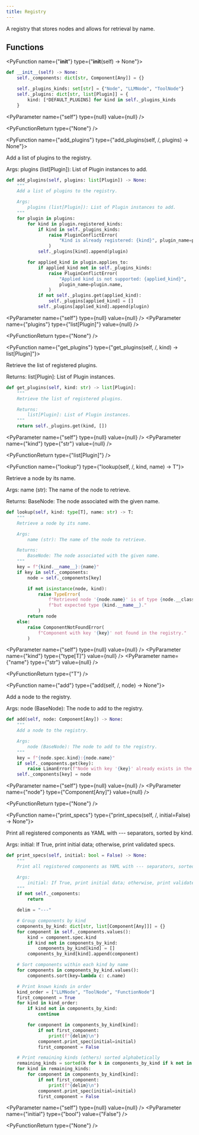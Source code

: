 ```yaml
---
title: Registry
---
```


A registry that stores nodes and allows for retrieval by name.

## Functions

<PyFunction name={"__init__"} type={"__init__(self) -> None"}>

<PySourceCode >

```python
def __init__(self) -> None:
    self._components: dict[str, Component[Any]] = {}

    self._plugins_kinds: set[str] = {"Node", "LLMNode", "ToolNode"}
    self._plugins: dict[str, list[Plugin]] = {
        kind: [*DEFAULT_PLUGINS] for kind in self._plugins_kinds
    }
```

</PySourceCode>

<div >

<PyParameter name={"self"} type={null} value={null} />

</div>

<PyFunctionReturn type={"None"} />

</PyFunction>

<PyFunction name={"add_plugins"} type={"add_plugins(self, /, plugins) -> None"}>

Add a list of plugins to the registry.

Args:
plugins (list[Plugin]): List of Plugin instances to add.

<PySourceCode >

```python
def add_plugins(self, plugins: list[Plugin]) -> None:
    """
    Add a list of plugins to the registry.

    Args:
        plugins (list[Plugin]): List of Plugin instances to add.
    """
    for plugin in plugins:
        for kind in plugin.registered_kinds:
            if kind in self._plugins_kinds:
                raise PluginConflictError(
                    "Kind is already registered: {kind}", plugin_name=plugin.name
                )
            self._plugins[kind].append(plugin)

        for applied_kind in plugin.applies_to:
            if applied_kind not in self._plugins_kinds:
                raise PluginConflictError(
                    "Applied kind is not supported: {applied_kind}",
                    plugin_name=plugin.name,
                )
            if not self._plugins.get(applied_kind):
                self._plugins[applied_kind] = []
            self._plugins[applied_kind].append(plugin)
```

</PySourceCode>

<div >

<PyParameter name={"self"} type={null} value={null} />
<PyParameter name={"plugins"} type={"list[Plugin]"} value={null} />

</div>

<PyFunctionReturn type={"None"} />

</PyFunction>

<PyFunction name={"get_plugins"} type={"get_plugins(self, /, kind) -> list[Plugin]"}>

Retrieve the list of registered plugins.

Returns:
list[Plugin]: List of Plugin instances.

<PySourceCode >

```python
def get_plugins(self, kind: str) -> list[Plugin]:
    """
    Retrieve the list of registered plugins.

    Returns:
        list[Plugin]: List of Plugin instances.
    """
    return self._plugins.get(kind, [])
```

</PySourceCode>

<div >

<PyParameter name={"self"} type={null} value={null} />
<PyParameter name={"kind"} type={"str"} value={null} />

</div>

<PyFunctionReturn type={"list[Plugin]"} />

</PyFunction>

<PyFunction name={"lookup"} type={"lookup(self, /, kind, name) -> T"}>

Retrieve a node by its name.

Args:
name (str): The name of the node to retrieve.

Returns:
BaseNode: The node associated with the given name.

<PySourceCode >

```python
def lookup(self, kind: type[T], name: str) -> T:
    """
    Retrieve a node by its name.

    Args:
        name (str): The name of the node to retrieve.

    Returns:
        BaseNode: The node associated with the given name.
    """
    key = f"{kind.__name__}:{name}"
    if key in self._components:
        node = self._components[key]

        if not isinstance(node, kind):
            raise TypeError(
                f"Retrieved node '{node.name}' is of type {node.__class__.__name__}, "
                f"but expected type {kind.__name__}."
            )
        return node
    else:
        raise ComponentNotFoundError(
            f"Component with key '{key}' not found in the registry."
        )
```

</PySourceCode>

<div >

<PyParameter name={"self"} type={null} value={null} />
<PyParameter name={"kind"} type={"type[T]"} value={null} />
<PyParameter name={"name"} type={"str"} value={null} />

</div>

<PyFunctionReturn type={"T"} />

</PyFunction>

<PyFunction name={"add"} type={"add(self, /, node) -> None"}>

Add a node to the registry.

Args:
node (BaseNode): The node to add to the registry.

<PySourceCode >

```python
def add(self, node: Component[Any]) -> None:
    """
    Add a node to the registry.

    Args:
        node (BaseNode): The node to add to the registry.
    """
    key = f"{node.spec.kind}:{node.name}"
    if self._components.get(key):
        raise LimanError(f"Node with key '{key}' already exists in the registry.")
    self._components[key] = node
```

</PySourceCode>

<div >

<PyParameter name={"self"} type={null} value={null} />
<PyParameter name={"node"} type={"Component[Any]"} value={null} />

</div>

<PyFunctionReturn type={"None"} />

</PyFunction>

<PyFunction name={"print_specs"} type={"print_specs(self, /, initial=False) -> None"}>

Print all registered components as YAML with --- separators, sorted by kind.

Args:
initial: If True, print initial data; otherwise, print validated specs.

<PySourceCode >

```python
def print_specs(self, initial: bool = False) -> None:
    """
    Print all registered components as YAML with --- separators, sorted by kind.

    Args:
        initial: If True, print initial data; otherwise, print validated specs.
    """
    if not self._components:
        return

    delim = "---"

    # Group components by kind
    components_by_kind: dict[str, list[Component[Any]]] = {}
    for component in self._components.values():
        kind = component.spec.kind
        if kind not in components_by_kind:
            components_by_kind[kind] = []
        components_by_kind[kind].append(component)

    # Sort components within each kind by name
    for components in components_by_kind.values():
        components.sort(key=lambda c: c.name)

    # Print known kinds in order
    kind_order = ["LLMNode", "ToolNode", "FunctionNode"]
    first_component = True
    for kind in kind_order:
        if kind not in components_by_kind:
            continue

        for component in components_by_kind[kind]:
            if not first_component:
                print(f"{delim}\n")
            component.print_spec(initial=initial)
            first_component = False

    # Print remaining kinds (others) sorted alphabetically
    remaining_kinds = sorted(k for k in components_by_kind if k not in kind_order)
    for kind in remaining_kinds:
        for component in components_by_kind[kind]:
            if not first_component:
                print(f"{delim}\n")
            component.print_spec(initial=initial)
            first_component = False
```

</PySourceCode>

<div >

<PyParameter name={"self"} type={null} value={null} />
<PyParameter name={"initial"} type={"bool"} value={"False"} />

</div>

<PyFunctionReturn type={"None"} />

</PyFunction>
